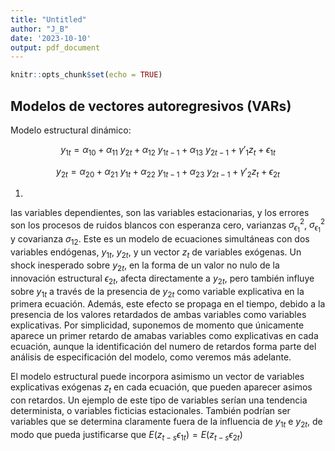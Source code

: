 ```yaml
---
title: "Untitled"
author: "J_B"
date: '2023-10-10'
output: pdf_document
---
```


```r
knitr::opts_chunk$set(echo = TRUE)
```
<!-- https://www.ucm.es/data/cont/media/www/pag-41459/VAR.pdf -->


## Modelos de vectores autoregresivos (VARs)

Modelo estructural dinámico:

$$y_{1t} = \alpha_{10} + \alpha_{11}\ y_{2t} + \alpha_{12}\ y_{1t-1} + \alpha_{13}\ y_{2t-1} + \gamma'_1z_t + \epsilon_{1t}$$

$$y_{2t} = \alpha_{20} + \alpha_{21}\ y_{1t} + \alpha_{22}\ y_{1t-1} + \alpha_{23}\ y_{2t-1} + \gamma'_2z_t + \epsilon_{2t}$$

(1)

las variables dependientes, son las variables estacionarias, y los errores son los procesos de ruidos blancos con esperanza cero, varianzas $\sigma^2_{\epsilon_1}$, $\sigma^2_{\epsilon_1}$ y covarianza $\sigma_{12}$. Este es un modelo de ecuaciones simultáneas con dos variables endógenas, $y_{1t}$, $y_{2t}$, y un vector $z_{t}$ de variables exógenas. Un shock inesperado sobre $y_{2t}$, en la forma de un valor no nulo de la innovación estructural $\epsilon_{2t}$, afecta directamente a $y_{2t}$, pero también influye sobre $y_{1t}$ a través de la presencia de $y_{2t}$ como variable explicativa en la primera ecuación. Además, este efecto se propaga en el tiempo, debido a la presencia de los valores retardados de ambas variables como variables explicativas. Por simplicidad, suponemos de momento que únicamente aparece un primer retardo de amabas variables como explicativas en cada ecuación, aunque la identificación del numero de retardos forma parte del análisis de especificación del modelo, como veremos más adelante.

El modelo estructural puede incorpora asimismo un vector de variables explicativas exógenas $z_{t}$ en cada ecuación, que pueden aparecer asimos con retardos. Un ejemplo de este tipo de variables serían una tendencia determinista, o variables ficticias estacionales. También podrían ser variables que se determina claramente fuera de la influencia de $y_{1t}$ e $y_{2t}$, de modo que pueda justificarse que $E(z_{t-s} \epsilon_{1t}) = E(z_{t-s} \epsilon_{2t})$

